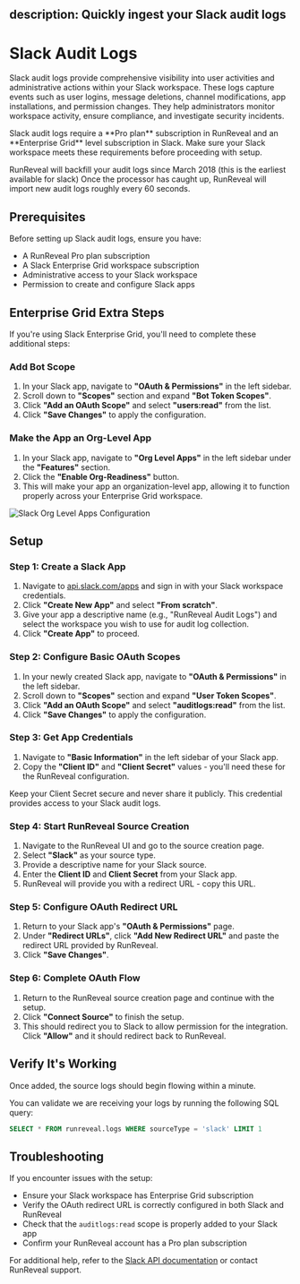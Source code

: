 description: Quickly ingest your Slack audit logs
---

# Slack Audit Logs

Slack audit logs provide comprehensive visibility into user activities and administrative actions within your Slack workspace. These logs capture events such as user logins, message deletions, channel modifications, app installations, and permission changes. They help administrators monitor workspace activity, ensure compliance, and investigate security incidents.

<Callout type="warning">
Slack audit logs require a **Pro plan** subscription in RunReveal and an **Enterprise Grid** level subscription in Slack. Make sure your Slack workspace meets these requirements before proceeding with setup.
</Callout>

RunReveal will backfill your audit logs since March 2018 (this is the earliest available for slack) Once the processor has caught up, RunReveal will import new audit logs roughly every 60 seconds.

## Prerequisites

Before setting up Slack audit logs, ensure you have:

- A RunReveal Pro plan subscription
- A Slack Enterprise Grid workspace subscription
- Administrative access to your Slack workspace
- Permission to create and configure Slack apps

## Enterprise Grid Extra Steps

If you're using Slack Enterprise Grid, you'll need to complete these additional steps:

### Add Bot Scope

1. In your Slack app, navigate to **"OAuth & Permissions"** in the left sidebar.
2. Scroll down to **"Scopes"** section and expand **"Bot Token Scopes"**.
3. Click **"Add an OAuth Scope"** and select **"users:read"** from the list.
4. Click **"Save Changes"** to apply the configuration.

### Make the App an Org-Level App

1. In your Slack app, navigate to **"Org Level Apps"** in the left sidebar under the **"Features"** section.
2. Click the **"Enable Org-Readiness"** button.
3. This will make your app an organization-level app, allowing it to function properly across your Enterprise Grid workspace.

![Slack Org Level Apps Configuration](/slack-org-level-apps.png)

## Setup

### Step 1: Create a Slack App

1. Navigate to [api.slack.com/apps](https://api.slack.com/apps) and sign in with your Slack workspace credentials.
2. Click **"Create New App"** and select **"From scratch"**.
3. Give your app a descriptive name (e.g., "RunReveal Audit Logs") and select the workspace you wish to use for audit log collection.
4. Click **"Create App"** to proceed.

### Step 2: Configure Basic OAuth Scopes

1. In your newly created Slack app, navigate to **"OAuth & Permissions"** in the left sidebar.
2. Scroll down to **"Scopes"** section and expand **"User Token Scopes"**.
3. Click **"Add an OAuth Scope"** and select **"auditlogs:read"** from the list.
4. Click **"Save Changes"** to apply the configuration.

### Step 3: Get App Credentials

1. Navigate to **"Basic Information"** in the left sidebar of your Slack app.
2. Copy the **"Client ID"** and **"Client Secret"** values - you'll need these for the RunReveal configuration.

<Callout type="info">
Keep your Client Secret secure and never share it publicly. This credential provides access to your Slack audit logs.
</Callout>

### Step 4: Start RunReveal Source Creation

1. Navigate to the RunReveal UI and go to the source creation page.
2. Select **"Slack"** as your source type.
3. Provide a descriptive name for your Slack source.
4. Enter the **Client ID** and **Client Secret** from your Slack app.
5. RunReveal will provide you with a redirect URL - copy this URL.

### Step 5: Configure OAuth Redirect URL

1. Return to your Slack app's **"OAuth & Permissions"** page.
2. Under **"Redirect URLs"**, click **"Add New Redirect URL"** and paste the redirect URL provided by RunReveal.
3. Click **"Save Changes"**.

### Step 6: Complete OAuth Flow

1. Return to the RunReveal source creation page and continue with the setup.
2. Click **"Connect Source"** to finish the setup.
3. This should redirect you to Slack to allow permission for the integration. Click **"Allow"** and it should redirect back to RunReveal.


## Verify It's Working

Once added, the source logs should begin flowing within a minute.

You can validate we are receiving your logs by running the following SQL query:

```sql
SELECT * FROM runreveal.logs WHERE sourceType = 'slack' LIMIT 1
```

## Troubleshooting

If you encounter issues with the setup:

- Ensure your Slack workspace has Enterprise Grid subscription
- Verify the OAuth redirect URL is correctly configured in both Slack and RunReveal
- Check that the `auditlogs:read` scope is properly added to your Slack app
- Confirm your RunReveal account has a Pro plan subscription

For additional help, refer to the [Slack API documentation](https://api.slack.com/apis) or contact RunReveal support.
